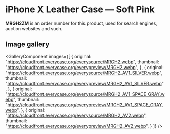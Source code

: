 
# iPhone X Leather Case — Soft Pink

<Callout type='info' emoji='👉🏻'>**MRGH2ZM** is an order number for this product, used for search engines, auction websites and such.</Callout>

## Image gallery

<GalleryComponent
    images={[
      {
        original: "https://cloudfront.everycase.org/everysource/MRGH2.webp",
        thumbnail: "https://cloudfront.everycase.org/everypreview/MRGH2.webp",
      },
      {
        original: "https://cloudfront.everycase.org/everysource/MRGH2_AV1_SILVER.webp",
        thumbnail: "https://cloudfront.everycase.org/everypreview/MRGH2_AV1_SILVER.webp",
      },
      {
        original: "https://cloudfront.everycase.org/everysource/MRGH2_AV1_SPACE_GRAY.webp",
        thumbnail: "https://cloudfront.everycase.org/everypreview/MRGH2_AV1_SPACE_GRAY.webp",
      },
      {
        original: "https://cloudfront.everycase.org/everysource/MRGH2_AV2.webp",
        thumbnail: "https://cloudfront.everycase.org/everypreview/MRGH2_AV2.webp",
      }
    ]}
  />
